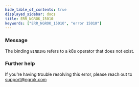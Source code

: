 ```yaml
---
hide_table_of_contents: true
displayed_sidebar: docs
title: ERR_NGROK_15010
keywords: ["ERR_NGROK_15010", "error 15010"]
---
```


### Message

The binding `BINDING` refers to a k8s operator that does not exist.

### Further help

If you're having trouble resolving this error, please reach out to [support@ngrok.com](mailto:support@ngrok.com?subject=Help%20with%20ERR_NGROK_15010)
